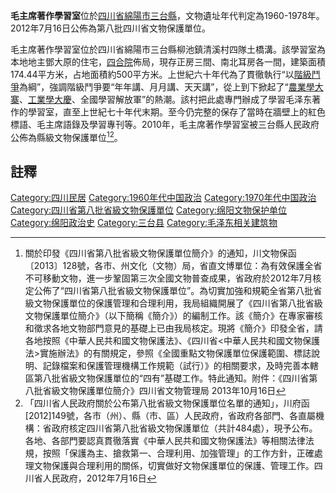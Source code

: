 {{msg:四川省文物保護單位
|名稱 = 毛主席著作學習室
|編號 = 407
|圖片 = 
|級別 = S8
|分類 = 
|時代 = 1960-1978年
|地点 = [[四川省|四川省]][[綿陽市|綿陽市]][[三台縣|三台縣]]
|坐標 =
|登錄 = 2012年7月16日
}}
'''毛主席著作學習室'''位於[[四川省|四川省]][[綿陽市|綿陽市]][[三台縣|三台縣]]，文物遺址年代判定為1960-1978年。2012年7月16日公佈為第八批四川省文物保護單位。

毛主席著作學習室位於四川省綿陽市三台縣柳池鎮清溪村四隊土橋溝。該學習室為本地地主鄧大原的住宅，[[四合院|四合院]]佈局，現存正房三間、南北耳房各一間，建築面積174.44平方米，占地面積約500平方米。上世紀六十年代為了貫徹執行“以[[階級鬥爭|階級鬥爭]]為綱”，強調階級鬥爭要“年年講、月月講、天天講”，從上到下掀起了“[[農業學大寨|農業學大寨]]、[[工業學大慶|工業學大慶]]、全國學習解放軍”的熱潮。該村把此處專門辦成了學習毛泽东著作的學習室，直至上世紀七十年代末期。至今仍完整的保存了當時在牆壁上的紅色標語、毛主席語錄及學習專刊等。2010年，毛主席著作學習室被三台縣人民政府公佈為縣級文物保護單位<ref>關於印發《四川省第八批省級文物保護單位簡介》的通知，川文物保函〔2013〕128號，各市、州文化（文物）局，省直文博單位：為有效保護全省不可移動文物，進一步鞏固第三次全國文物普查成果，省政府於2012年7月核定公佈了“四川省第八批省級文物保護單位”。為切實加強和規範全省第八批省級文物保護單位的保護管理和合理利用，我局組織開展了《四川省第八批省級文物保護單位簡介》（以下簡稱《簡介》）的編制工作。該《簡介》在專家審核和徵求各地文物部門意見的基礎上已由我局核定。現將《簡介》印發全省，請各地按照《中華人民共和國文物保護法》、《四川省<中華人民共和國文物保護法>實施辦法》的有關規定，參照《全國重點文物保護單位保護範圍、標誌說明、記錄檔案和保護管理機構工作規範（試行）》的相關要求，及時完善本轄區第八批省級文物保護單位的“四有”基礎工作。特此通知。附件：《四川省第八批省級文物保護單位簡介》四川省文物管理局  2013年10月16日</ref><ref>  「四川省人民政府關於公布第八批省級文物保護單位名單的通知」，川府函[2012]149號，各市（州）、縣（市、區）人民政府，省政府各部門、各直屬機構：省政府核定四川省第八批省級文物保護單位（共計484處），現予公布。各地、各部門要認真貫徹落實《中華人民共和國文物保護法》等相關法律法規，按照「保護為主、搶救第一、合理利用、加強管理」的工作方針，正確處理文物保護與合理利用的關係，切實做好文物保護單位的保護、管理工作。四川省人民政府，2012年7月16日</ref>。
==註釋==
{{reflist}}
{{绵阳市境内的四川省文物保护单位}}
[[Category:四川民居|Category:四川民居]]
[[Category:1960年代中国政治|Category:1960年代中国政治]]
[[Category:1970年代中国政治|Category:1970年代中国政治]]
[[Category:四川省第八批省級文物保護單位|Category:四川省第八批省級文物保護單位]]
[[Category:绵阳文物保护单位|Category:绵阳文物保护单位]]
[[Category:绵阳政治史|Category:绵阳政治史]]
[[Category:三台县|Category:三台县]]
[[Category:毛泽东相关建筑物|Category:毛泽东相关建筑物]]